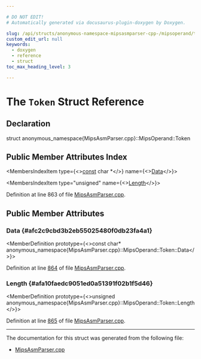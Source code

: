 ```yaml
---

# DO NOT EDIT!
# Automatically generated via docusaurus-plugin-doxygen by Doxygen.

slug: /api/structs/anonymous-namespace-mipsasmparser-cpp-/mipsoperand/token
custom_edit_url: null
keywords:
  - doxygen
  - reference
  - struct
toc_max_heading_level: 3

---
```





# The `Token` Struct Reference

<DoxygenPage pluginConfig={pluginConfig}>



## Declaration

<CodeBlock>struct anonymous_namespace{MipsAsmParser.cpp}::MipsOperand::Token</CodeBlock>

## Public Member Attributes Index

<MembersIndex>

<MembersIndexItem
  type={<><a href="/docs/api/files/lib/lib/target/lib/target/aarch64/aarch64promoteconstant-cpp/#a90f8350fecae261c25be85d38b451bff">const</a> char &#42;</>}
  name={<><a href="#afc2c9cbd3b2eb55025480f0db23fa4a1">Data</a></>}>
</MembersIndexItem>

<MembersIndexItem
  type="unsigned"
  name={<><a href="#afa10faedc9051ed0a51391f02b1f5d46">Length</a></>}>
</MembersIndexItem>

</MembersIndex>


Definition at line 863 of file <a href="/docs/api/files/lib/lib/target/lib/target/mips/lib/target/mips/asmparser/mipsasmparser-cpp">MipsAsmParser.cpp</a>.

<SectionDefinition>

## Public Member Attributes

### Data {#afc2c9cbd3b2eb55025480f0db23fa4a1}

<MemberDefinition
  prototype={<>const char&#42; anonymous&#95;namespace&#123;MipsAsmParser.cpp&#125;::MipsOperand::Token::Data</>}>

Definition at line <a href="/docs/api/files/lib/lib/target/lib/target/mips/lib/target/mips/asmparser/mipsasmparser-cpp/#l00864">864</a> of file <a href="/docs/api/files/lib/lib/target/lib/target/mips/lib/target/mips/asmparser/mipsasmparser-cpp">MipsAsmParser.cpp</a>.
</MemberDefinition>

### Length {#afa10faedc9051ed0a51391f02b1f5d46}

<MemberDefinition
  prototype={<>unsigned anonymous&#95;namespace&#123;MipsAsmParser.cpp&#125;::MipsOperand::Token::Length</>}>

Definition at line <a href="/docs/api/files/lib/lib/target/lib/target/mips/lib/target/mips/asmparser/mipsasmparser-cpp/#l00865">865</a> of file <a href="/docs/api/files/lib/lib/target/lib/target/mips/lib/target/mips/asmparser/mipsasmparser-cpp">MipsAsmParser.cpp</a>.
</MemberDefinition>

</SectionDefinition>

<hr/>

The documentation for this struct was generated from the following file:

<ul>
<li><a href="/docs/api/files/lib/lib/target/lib/target/mips/lib/target/mips/asmparser/mipsasmparser-cpp">MipsAsmParser.cpp</a></li>
</ul>

</DoxygenPage>
